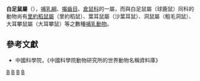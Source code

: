 {{Automatic taxobox
| taxon = Peromyscus
| authority = [[C._L._Gloger|Gloger]], 1841
| image = DiGangi-Deermouse.jpg
| image_caption = [[鹿鼠|鹿鼠]]（''Peromyscus maniculatus''）
}}
'''白足鼠屬'''（'''''{{lang|la|Peromyscus}}'''''），[[哺乳綱|哺乳綱]]、[[囓齒目|囓齒目]]、[[倉鼠科|倉鼠科]]的一屬，而與白足鼠屬（球鹿鼠）同科的動物尚有[[里約稻鼠屬|里約稻鼠屬]]（里約稻鼠）、葉耳鼠屬（沙葉耳鼠）、洞鼠屬（粗毛洞鼠）、大耳攀鼠屬（大耳攀鼠）等之數種[[哺乳動物|哺乳動物]]。

==參考文獻==
*中國科學院，《中國科學院動物研究所的世界動物名稱資料庫》
{{Taxonbar|from=Q1232962}}

[[Category:白足鼠屬|B]]
[[Category:墨西哥哺乳动物|B]]
[[Category:美國哺乳動物|B]]
[[Category:1841年描述的分类群|B]]